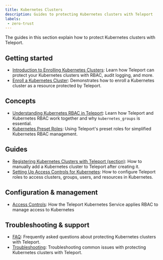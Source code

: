 ```yaml
---
title: Kubernetes Clusters
description: Guides to protecting Kubernetes clusters with Teleport
labels:
 - zero-trust
---
```


The guides in this section explain how to protect Kubernetes clusters with
Teleport.

## Getting started

- [Introduction to Enrolling Kubernetes Clusters](./introduction.mdx): Learn how Teleport can protect your Kubernetes clusters with RBAC, audit logging, and more.
- [Enroll a Kubernetes Cluster](./getting-started.mdx): Demonstrates how to enroll a Kubernetes cluster as a resource protected by Teleport.

## Concepts

- [Understanding Kubernetes RBAC in Teleport](./rbac-overview.mdx): Learn how Teleport and Kubernetes RBAC work together and why `kubernetes_groups` is essential.
- [Kubernetes Preset Roles](./preset-roles.mdx): Using Teleport's preset roles for simplified Kubernetes RBAC management.

## Guides

- [Registering Kubernetes Clusters with Teleport (section)](./register-clusters/): How to manually add a Kubernetes cluster to Teleport after creating it.
- [Setting Up Access Controls for Kubernetes](./manage-access.mdx): How to configure Teleport roles to access clusters, groups, users, and resources in Kubernetes.

## Configuration & management

- [Access Controls](./controls.mdx): How the Teleport Kubernetes Service applies RBAC to manage access to Kubernetes

## Troubleshooting & support

- [FAQ](./faq.mdx): Frequently asked questions about
  protecting Kubernetes clusters with Teleport.
- [Troubleshooting](./troubleshooting.mdx): Troubleshooting
  common issues with protecting Kubernetes clusters with Teleport.
